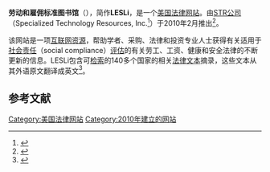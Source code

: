 {{Infobox website
| name                 = 劳动和雇佣标准图书馆
| logo            =
| logocaption     =
| screenshot      =
| collapsible     =
| collapsetext    =
| caption         =
| url             = [https://web.archive.org/web/20110110182543/http://lesli.strrs.com/default.aspx LESLi]
| commercial      = 
| type            = 
| registration    =
| language        = 
| num_users       =
| content_license =
| owner           = STR<ref>{{cite news|url=https://www.dol.gov/sites/dolgov/files/ILAB/child_labor_reports/tda2012/suriname.pdf|title=Suriname - US Department of Labor|date=2012-12-28|publisher=[[United_States_Department_of_Labor|United States Department of Labor]]}}</ref>
| author          =
| editor          =
| launch_date     = 2010年2月
| alexa           = 
| revenue         =
| current_status  =
| footnotes       =
}}

'''劳动和雇佣标准图书馆'''（{{lang-en|Labor and Employment Standards Library}}），简作'''LESLi'''，是一个[[美国|美国]][[法律|法律]][[网站|网站]]。由[[STR_(公司)|STR公司]]（Specialized Technology Resources, Inc.<ref>{{cite news|url=http://info.hktdc.com/alert/chi/cba-c0612e-2.htm|title=首批外商独资检验机构落户上海浦东|date=2006年12月1日|publisher=[[香港贸易发展局|香港贸易发展局]]}}</ref>）于2010年2月推出<ref>{{cite news|url=https://njlla.org/2010/02/str-responsible-sourcing-launches-labor-law-library/|title=STR Responsible Sourcing Launches Labor Law Library|date=Feb 8, 2010|website=New Jersey Law Librarians Association}}</ref>。

该网站是一项[[互联网|互联网]][[资源|资源]]，帮助学者、采购、法律和投资专业人士获得有关适用于[[社会责任|社会责任]]（social compliance）[[评估|评估]]的有关劳工、工资、健康和安全法律的不断更新的信息。LESLi包含可[[检索|检索]]的140多个国家的相关[[法律|法律]][[文本|文本]]摘录，这些文本从其外语原文翻译成英文<ref>{{cite news|url=https://www.csrwire.com/press_releases/28946-STR-Responsible-Sourcing-Offers-Free-Demo-Webinars-on-New-Labor-Employment-Standards-Library-LESLi-|title=STR Responsible Sourcing Offers Free Demo Webinars on New Labor & Employment Standards Library (LESLi)|date=Feb 23, 2010|publisher=csrwire.com}}</ref>。

==参考文献==
{{Reflist}}

[[Category:美国法律网站|Category:美国法律网站]]
[[Category:2010年建立的网站|Category:2010年建立的网站]]